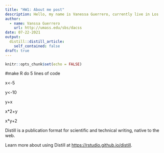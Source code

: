 ```yaml
---
title: "HW1: About me post"
description: Hello, my name is Vanessa Guerrero, currently live in Los Angeles and work for a Nonprofit based in Chatworth. Been in the agency for 6 years and looking to learn new skills which is how I ended up in this class. 
author:
  - name: Vanssa Guerrero
    url: http://umass.edu/sbs/dacss
date: 07-22-2021
output:
  distill::distill_article:
    self_contained: false
draft: true
---
```



```r
knitr::opts_chunk$set(echo = FALSE)
```

#make R do 5 lines of code 

x<-5

y<-10

y+x

x*2+y

x*y+2

Distill is a publication format for scientific and technical writing, native to the web.

Learn more about using Distill at <https://rstudio.github.io/distill>.


